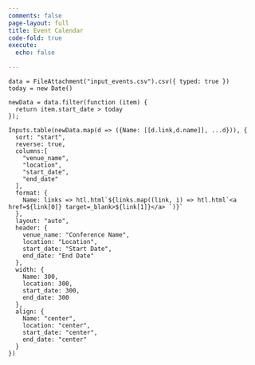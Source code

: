 ```yaml
---
comments: false
page-layout: full
title: Event Calendar
code-fold: true
execute:
  echo: false

---
```


```ojs
data = FileAttachment("input_events.csv").csv({ typed: true })
today = new Date()

newData = data.filter(function (item) {
  return item.start_date > today
});
```

```ojs
Inputs.table(newData.map(d => ({Name: [[d.link,d.name]], ...d})), {
  sort: "start",
  reverse: true,
  columns:[
    "venue_name",
    "location",
    "start_date",
    "end_date"
  ],  
  format: {
    Name: links => htl.html`${links.map((link, i) => htl.html`<a href=${link[0]} target=_blank>${link[1]}</a> `)}`
  },
  layout: "auto",
  header: {
    venue_name: "Conference Name",
    location: "Location",
    start_date: "Start Date",
    end_date: "End Date"
  },
  width: {
    Name: 300,
    location: 300,
    start_date: 300,
    end_date: 300
  },
  align: {
    Name: "center",
    location: "center",
    start_date: "center",
    end_date: "center"
  }
})

```
